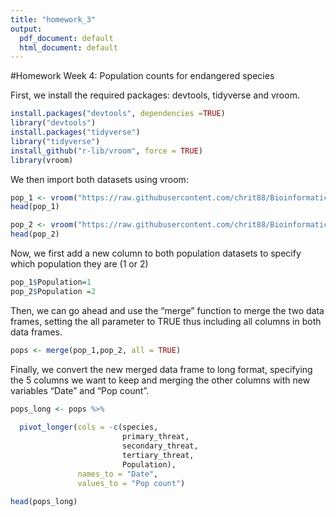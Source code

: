 ```yaml
---
title: "homework_3"
output:
  pdf_document: default
  html_document: default
---
```

#Homework Week 4: Population counts for endangered species


First, we install the required packages: devtools, tidyverse and vroom.
```r
install.packages("devtools", dependencies =TRUE)
library("devtools")
install.packages("tidyverse")
library("tidyverse")
install_github("r-lib/vroom", force = TRUE)
library(vroom)
```

We then import both datasets using vroom:
```r
pop_1 <- vroom("https://raw.githubusercontent.com/chrit88/Bioinformatics_data/master/Workshop%203/to_sort_pop_1.csv")
head(pop_1)
```

```r
pop_2 <- vroom("https://raw.githubusercontent.com/chrit88/Bioinformatics_data/master/Workshop%203/to_sort_pop_2.csv")
head(pop_2)
```

Now, we first add a new column to both population datasets to specify which population they are (1 or 2)
```r
pop_1$Population=1
pop_2$Population =2
```

Then, we can go ahead and use the "merge" function to merge the two data frames, setting the all parameter to TRUE thus including all columns in both data frames.

```r
pops <- merge(pop_1,pop_2, all = TRUE)
```

Finally, we convert the new merged data frame to long format, specifying the 5 columns we want to keep and merging the other columns with new variables "Date" and "Pop count".
```r
pops_long <- pops %>%
  
  pivot_longer(cols = -c(species,
                         primary_threat,
                         secondary_threat,
                         tertiary_threat,
                         Population),
               names_to = "Date",
               values_to = "Pop count")

head(pops_long)
```
